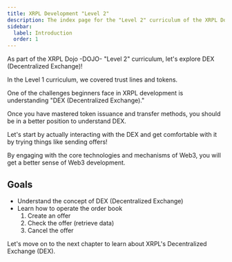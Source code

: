 ```yaml
---
title: XRPL Development "Level 2"
description: The index page for the "Level 2" curriculum of the XRPL Dojo.
sidebar:
  label: Introduction
  order: 1
---
```


As part of the XRPL Dojo -DOJO- "Level 2" curriculum, let's explore DEX (Decentralized Exchange)!

In the Level 1 curriculum, we covered trust lines and tokens.

One of the challenges beginners face in XRPL development is understanding "DEX (Decentralized Exchange)."

Once you have mastered token issuance and transfer methods, you should be in a better position to understand DEX.

Let's start by actually interacting with the DEX and get comfortable with it by trying things like sending offers!

By engaging with the core technologies and mechanisms of Web3, you will get a better sense of Web3 development.

## Goals

- Understand the concept of DEX (Decentralized Exchange)
- Learn how to operate the order book
  1. Create an offer
  2. Check the offer (retrieve data)
  3. Cancel the offer

Let's move on to the next chapter to learn about XRPL's Decentralized Exchange (DEX).